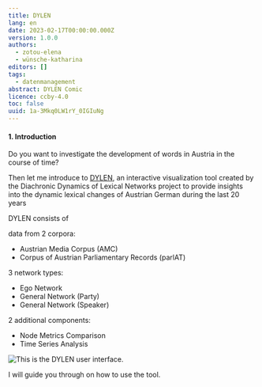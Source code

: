 ```yaml
---
title: DYLEN
lang: en
date: 2023-02-17T00:00:00.000Z
version: 1.0.0
authors:
  - zotou-elena
  - wünsche-katharina
editors: []
tags:
  - datenmanagement
abstract: DYLEN Comic
licence: ccby-4.0
toc: false
uuid: 1a-3Mkq0LW1rY_0IGIuNg
---
```

#### 1. Introduction

Do you want to investigate the development of words in Austria in the course of time? 

Then let me introduce to [DYLEN](https://dylen-tool.acdh.oeaw.ac.at/), an interactive visualization tool created by the Diachronic Dynamics of Lexical Networks project to provide insights into the dynamic lexical changes of Austrian German during the last 20 years

DYLEN consists of 

data from 2 corpora:

- Austrian Media Corpus (AMC)
- Corpus of Austrian Parliamentary Records (parlAT) 

3 network types:

- Ego Network
- General Network (Party) 
- General Network (Speaker)

2 additional components:

- Node Metrics Comparison
- Time Series Analysis   

![](images/picture1.png "This is the DYLEN user interface.")

I will guide you through on how to use the tool.